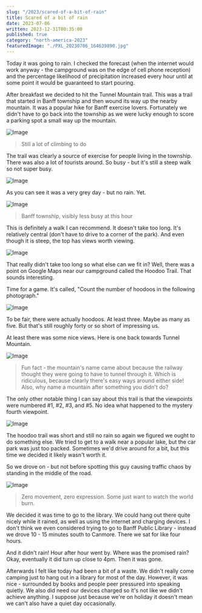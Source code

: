 ```yaml
---
slug: "/2023/scared-of-a-bit-of-rain"
title: Scared of a bit of rain
date: 2023-07-06
written: 2023-12-31T00:35:00
published: true
category: "north-america-2023"
featuredImage: "./PXL_20230706_164639890.jpg"
---
```


Today it was going to rain.  I checked the forecast (when the internet would work anyway - the campground was on the edge of cell phone reception) and the percentage likelihood of precipitation increased every hour until at some point it would be guaranteed to start pouring.

After breakfast we decided to hit the Tunnel Mountain trail.  This was a trail that started in Banff township and then wound its way up the nearby mountain.  It was a popular hike for Banff exercise lovers.  Fortunately we didn't have to go back into the township as we were lucky enough to score a parking spot a small way up the mountain.

![Image](PXL_20230706_162036069.jpg)

> Still a lot of climbing to do

The trail was clearly a source of exercise for people living in the township.  There was also a lot of tourists around.  So busy - but it's still a steep walk so not super busy.

![Image](PXL_20230706_164639890.jpg)

As you can see it was a very grey day - but no rain.  Yet.

![Image](PXL_20230706_163634054.jpg)

> Banff township, visibly less busy at this hour

This is definitely a walk I can recommend.  It doesn't take too long.  It's relatively central (don't have to drive to a corner of the park).  And even though it is steep, the top has views worth viewing.

![Image](PXL_20230706_164722927.jpg)

That really didn't take too long so what else can we fit in?  Well, there was a point on Google Maps near our campground called the Hoodoo Trail.  That sounds interesting.

Time for a game.  It's called, "Count the number of hoodoos in the following photograph."

![Image](PXL_20230706_172029825.jpg)

To be fair, there were actually hoodoos.  At least three.  Maybe as many as five.  But that's still roughly forty or so short of impressing us.

At least there was some nice views.  Here is one back towards Tunnel Mountain.

![Image](PXL_20230706_172251704.jpg)

> Fun fact - the mountain's name came about because the railway thought they were going to have to tunnel through it.  Which is ridiculous, because clearly there's easy ways around either side!  Also, why name a mountain after something you didn't do?

The only other notable thing I can say about this trail is that the viewpoints were numbered #1, #2, #3, and #5.  No idea what happened to the mystery fourth viewpoint.

![Image](PXL_20230706_172712432.jpg)

The hoodoo trail was short and still no rain so again we figured we ought to do something else.  We tried to get to a walk near a popular lake, but the car park was just too packed.  Sometimes we'd drive around for a bit, but this time we decided it likely wasn't worth it.

So we drove on - but not before spotting this guy causing traffic chaos by standing in the middle of the road.

![Image](PXL_20230706_175413152.jpg)

> Zero movement, zero expression.  Some just want to watch the world burn.

We decided it was time to go to the library.  We could hang out there quite nicely while it rained, as well as using the internet and charging devices.  I don't think we even considered trying to go to Banff Public Library - instead we drove 10 - 15 minutes south to Canmore.  There we sat for like four hours.

And it didn't rain!  Hour after hour went by.  Where was the promised rain?  Okay, eventually it did turn up close to 4pm.  Then it was gone.

Afterwards I felt like today had been a bit of a waste.  We didn't really come camping just to hang out in a library for most of the day.  However, it was nice - surrounded by books and people peer pressured into speaking quietly.  We also did need our devices charged so it's not like we didn't achieve anything.  I suppose just because we're on holiday it doesn't mean we can't also have a quiet day occasionally.